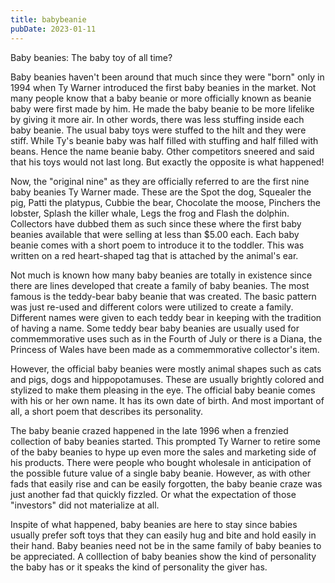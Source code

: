 ```yaml
---
title: babybeanie
pubDate: 2023-01-11
---
```


Baby beanies: The baby toy of all time? 

Baby beanies haven't been around that much since they were "born" only in 1994 when Ty Warner introduced the first baby beanies in the market. Not many people know that a baby beanie or more officially known as beanie baby were first made by him. He made the baby beanie to be more lifelike by giving it more air. In other words, there was less stuffing inside each baby beanie. The usual baby toys were stuffed to the hilt and they were stiff. While Ty's beanie baby was half filled with stuffing and half filled with beans. Hence the name beanie baby. Other competitors sneered and said that his toys would not last long. But exactly the opposite is what happened! 

Now, the "original nine" as they are officially referred to are the first nine baby beanies Ty Warner made.  These are the Spot the dog, Squealer the pig, Patti the platypus, Cubbie the bear, Chocolate the moose, Pinchers the lobster, Splash the killer whale, Legs the frog and Flash the dolphin. Collectors have dubbed them as such since these where the first baby beanies available that were selling at less than $5.00 each. Each baby beanie comes with a short poem to introduce it to the toddler. This was written on a red heart-shaped tag that is attached by the animal's ear.

Not much is known how many baby beanies are totally in existence since there are lines developed that create a family of baby beanies. The most famous is the teddy-bear baby beanie that was created. The basic pattern was just re-used and different colors were utilized to create a family. Different names were given to each teddy bear in keeping with the tradition of having a name. Some teddy bear baby beanies are usually used for commemmorative uses such as in the Fourth of July or there is a Diana, the Princess of Wales have been made as a commemmorative collector's item. 
 
However, the official baby beanies were mostly animal shapes such as cats and pigs, dogs and hippopotamuses. These are usually brightly colored and stylized to make them pleasing in the eye. The official baby beanie comes with his or her own name. It has its own date of birth. And most important of all, a short poem that describes its personality. 

The baby beanie crazed happened in the late 1996 when a frenzied collection of baby beanies started. This prompted Ty Warner to retire some of the baby beanies to  hype up even more the sales and marketing side of his products. There were people who bought wholesale in anticipation of the possible future value of a single baby beanie. However, as with other fads that easily rise and can be easily forgotten, the baby beanie craze was just another fad that quickly fizzled. Or what the expectation of those "investors" did not materialize at all.

Inspite of what happened, baby beanies are here to stay since babies usually prefer soft  toys that they can easily hug and bite and hold easily in their hand.  Baby beanies need not be in the same family of baby beanies to be appreciated. A colllection of baby beanies show the kind of personality the baby has  or it speaks the kind of personality the giver has.